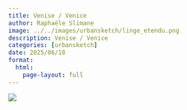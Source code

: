 ```yaml
---
title: Venise / Venice
author: Raphaële Slimane
image: ../../images/urbansketch/linge_etendu.png
description: Venise / Venice
categories: [urbansketch]
date: 2025/06/18
format:
  html:
    page-layout: full
---
```


![](../../images/urbansketch/linge_etendu.png)

